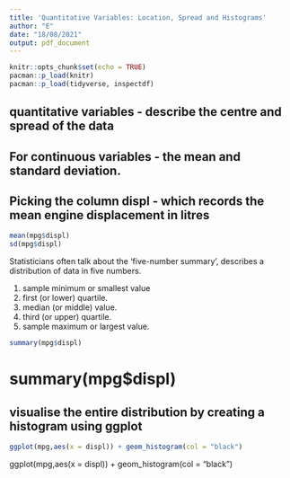 ---
title: 'Quantitative Variables: Location, Spread and Histograms'
author: "E"
date: "18/08/2021"
output: pdf_document
---

```{r setup, include=FALSE}
knitr::opts_chunk$set(echo = TRUE)
pacman::p_load(knitr)
pacman::p_load(tidyverse, inspectdf)
```

## quantitative variables - describe the centre and spread of the data
## For continuous variables - the mean and standard deviation.

## Picking the column displ - which records the mean engine displacement in litres

```{r mean_sd}
mean(mpg$displ)
sd(mpg$displ)
```


Statisticians often talk about the 'five-number summary', describes a distribution of data in five numbers.

1. sample minimum or smallest value
1. first (or lower) quartile.
1. median (or middle) value.
1. third (or upper) quartile.
1. sample maximum or largest value.


```{r summary_d}
summary(mpg$displ)
```

# summary(mpg$displ)

## visualise the entire distribution by creating a histogram using ggplot

```{r his_d}
ggplot(mpg,aes(x = displ)) + geom_histogram(col = "black")
```

ggplot(mpg,aes(x = displ)) + geom_histogram(col = "black")



